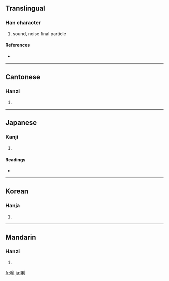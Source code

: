 ==Translingual==

===Han character===
{{Han char|rn=30|rad=口|as=07|sn=10|four=6200<sub>0</sub>|canj=口竹木弓 (RHDN)}}

# sound, noise final particle

====References====
* {{Han ref|kx=0192.090|dkj=03706|dj=0411.170|hdz=10630.170|uh=550E|ud=21774|bh=D145|bd=53573}}

----

==Cantonese==

===Hanzi===
{{yue-hanzi|jyut=|y=lei1}}

# {{defn|Cantonese|sort=口07}}

----

==Japanese==

===Kanji===
{{ja-kanji|grade=|rs=口07}}

# {{defn|Japanese|sort=口07}}

====Readings====
* {{ja-readings|on=[[り]] (ri)|kun=[[こえ]] (koe)}}

----

==Korean==

===Hanja===
{{ko-hanja|hangeul=리|rv=ri|mr=ri}}

# {{defn|Korean|sort=口07}}

----

==Mandarin==

===Hanzi===
{{cmn-hanzi|pin=[[lī]] ([[li1]])|wg=li<sup>1</sup>}}

# {{defn|Mandarin|sort=口07}}

[[fr:唎]]
[[ja:唎]]